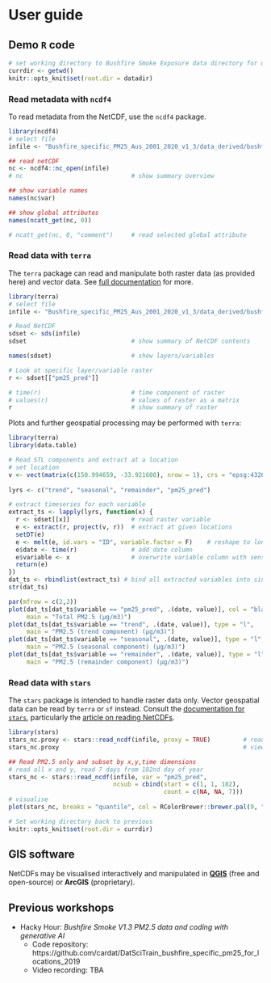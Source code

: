# User guide

## Demo `R` code

```r
# set working directory to Bushfire Smoke Exposure data directory for demo code
currdir <- getwd()
knitr::opts_knit$set(root.dir = datadir)
```

### Read metadata with `ncdf4`

To read metadata from the NetCDF, use the `ncdf4` package.

```r
library(ncdf4)
# select file
infile <- "Bushfire_specific_PM25_Aus_2001_2020_v1_3/data_derived/bushfiresmoke_v1_3_2003_compressed_20231130_7.nc"

## read netCDF
nc <- ncdf4::nc_open(infile)
# nc                              # show summary overview

## show variable names
names(nc$var)

## show global attributes
names(ncatt_get(nc, 0))

# ncatt_get(nc, 0, "comment")     # read selected global attribute
```

### Read data with `terra`

The `terra` package can read and manipulate both raster data (as provided here) and vector data. See [full documentation](https://rspatial.github.io/terra/index.html) for more.

```r
library(terra)
# select file
infile <- "Bushfire_specific_PM25_Aus_2001_2020_v1_3/data_derived/bushfiresmoke_v1_3_2003_compressed_20231130_7.nc"

# Read NetCDF
sdset <- sds(infile)
sdset                             # show summary of NetCDF contents

names(sdset)                      # show layers/variables

# Look at specific layer/variable raster
r <- sdset[["pm25_pred"]]

# time(r)                         # time component of raster
# values(r)                       # values of raster as a matrix
r                                 # show summary of raster

```

Plots and further geospatial processing may be performed with `terra`:

```r
library(terra)
library(data.table)

# Read STL components and extract at a location
# set location
v <- vect(matrix(c(150.994659, -33.921600), nrow = 1), crs = "epsg:4326")
  
lyrs <- c("trend", "seasonal", "remainder", "pm25_pred")

# extract timeseries for each variable
extract_ts <- lapply(lyrs, function(x) {
  r <- sdset[[x]]                 # read raster variable
  e <- extract(r, project(v, r))  # extract at given locations
  setDT(e)
  e <- melt(e, id.vars = "ID", variable.factor = F)    # reshape to long
  e$date <- time(r)               # add date column
  e$variable <- x                 # overwrite variable column with sensible name
  return(e)
})
dat_ts <- rbindlist(extract_ts) # bind all extracted variables into single table
str(dat_ts)

par(mfrow = c(2,2))
plot(dat_ts[dat_ts$variable == "pm25_pred", .(date, value)], col = "black", type = "l", 
     main = "Total PM2.5 (µg/m3)")
plot(dat_ts[dat_ts$variable == "trend", .(date, value)], type = "l",
     main = "PM2.5 (trend component) (µg/m3)")
plot(dat_ts[dat_ts$variable == "seasonal", .(date, value)], type = "l",
     main = "PM2.5 (seasonal component) (µg/m3)")
plot(dat_ts[dat_ts$variable == "remainder", .(date, value)], type = "l",
     main = "PM2.5 (remainder component) (µg/m3)")

```

### Read data with `stars`

The `stars` package is intended to handle raster data only. Vector geospatial data can be read by `terra` or `sf` instead. Consult the [documentation for `stars`](https://r-spatial.github.io/stars/index.html), particularly the [article on reading NetCDFs](https://r-spatial.github.io/stars/articles/stars8.html).

```r
library(stars)
stars_nc.proxy <- stars::read_ncdf(infile, proxy = TRUE)         # read whole file as proxy
stars_nc.proxy                                                   # view summary

## Read PM2.5 only and subset by x,y,time dimensions
# read all x and y, read 7 days from 182nd day of year
stars_nc <- stars::read_ncdf(infile, var = "pm25_pred", 
                             ncsub = cbind(start = c(1, 1, 182),
                                           count = c(NA, NA, 7)))
# visualise
plot(stars_nc, breaks = "quantile", col = RColorBrewer::brewer.pal(9, "Reds"))

```

```r
# Set working directory back to previous
knitr::opts_knit$set(root.dir = currdir)
```

## GIS software

NetCDFs may be visualised interactively and manipulated in **[QGIS](https://qgis.org/)** (free and open-source) or **ArcGIS** (proprietary).

## Previous workshops

- Hacky Hour: *Bushfire Smoke V1.3 PM2.5 data and coding with generative AI*
    + Code repository: https://github.com/cardat/DatSciTrain_bushfire_specific_pm25_for_locations_2019
    + Video recording: TBA
    